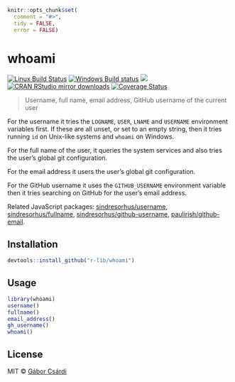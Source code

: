 
```r
knitr::opts_chunk$set(
  comment = "#>",
  tidy = FALSE,
  error = FALSE)
```

# whoami

[![Linux Build Status](https://travis-ci.org/r-lib/whoami.svg?branch=master)](https://travis-ci.org/r-lib/whoami)
[![Windows Build status](https://ci.appveyor.com/api/projects/status/github/r-lib/whoami?svg=true)](https://ci.appveyor.com/project/gaborcsardi/whoami)
[![](http://www.r-pkg.org/badges/version/whoami)](http://www.r-pkg.org/pkg/whoami)
[![CRAN RStudio mirror downloads](http://cranlogs.r-pkg.org/badges/whoami)](http://www.r-pkg.org/pkg/whoami)
[![Coverage Status](https://img.shields.io/codecov/c/github/r-lib/whoami/master.svg)](https://codecov.io/github/r-lib/whoami?branch=master)

> Username, full name, email address, GitHub username of the current user

For the username it tries the `LOGNAME`, `USER`, `LNAME` and
`USERNAME` environment variables first. If these are all unset,
or set to an empty string, then it tries running `id` on Unix-like
systems and `whoami` on Windows.

For the full name of the user, it queries the system services and
also tries the user's global git configuration.

For the email address it users the user's global git configuration.

For the GitHub username it uses the `GITHUB_USERNAME` environment variable then it tries searching on GitHub for the user's email
address.

Related JavaScript packages:
[sindresorhus/username](https://github.com/sindresorhus/username),
[sindresorhus/fullname](https://github.com/sindresorhus/fullname),
[sindresorhus/github-username](https://github.com/sindresorhus/github-username),
[paulirish/github-email](https://github.com/paulirish/github-email).

## Installation

```r
devtools::install_github("r-lib/whoami")
```

## Usage

```r
library(whoami)
username()
fullname()
email_address()
gh_username()
whoami()
```

## License

MIT © [Gábor Csárdi](http://gaborcsardi.org)
